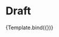 

<Meta title="Components/_Draft" component={Draft} />


# Draft

<div className=' w-96 h-96 mt-48 bg-red-500 dark:bg-blue-500'/>

<Canvas>
    <Story 
    name="_Draft"
    args={{
      select: 'A',
      string: 'String',
      boolean: true,
      object: {  
        "data":[
          {"id":1,"label":"A"},
          {"id":2,"label":"B"},
          {"id":3,"label":"C"},
          ],
      }
    }}>
    {Template.bind({})}
   </Story>
</Canvas>
